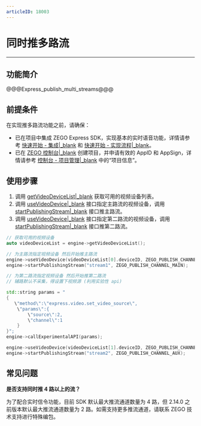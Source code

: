 ```yaml
---
articleID: 18003
---
```

# 同时推多路流

- - -

##  功能简介

@@@Express_publish_multi_streams@@@

## 前提条件

在实现推多路流功能之前，请确保：

- 已在项目中集成 ZEGO Express SDK，实现基本的实时语音功能，详情请参考 [快速开始 - 集成\|_blank](!ExpressAudioSDK-Integration/SDK_Integration) 和 [快速开始 - 实现流程\|_blank](!ExpressAudioSDK-Integration/Solution_Implementation)。
- 已在 [ZEGO 控制台\|_blank](https://console.zego.im) 创建项目，并申请有效的 AppID 和 AppSign，详情请参考 [控制台 - 项目管理\|_blank](#12107) 中的“项目信息”。

## 使用步骤

1. 调用 [getVideoDeviceList\|_blank](@getVideoDeviceList) 获取可用的视频设备列表。
2. 调用 [useVideoDevice\|_blank](@useVideoDevice) 接口指定主路流的视频设备，调用 [startPublishingStream\|_blank](@startPublishingStream) 接口推主路流。
3. 调用 [useVideoDevice\|_blank](@useVideoDevice) 接口指定第二路流的视频设备，调用 [startPublishingStream\|_blank](@startPublishingStream) 接口推第二路流。

```cpp
// 获取可用的视频设备
auto videoDeviceList = engine->getVideoDeviceList();

// 为主路流指定视频设备 然后开始推主路流
engine->useVideoDevice(videoDeviceList[0].deviceID, ZEGO_PUBLISH_CHANNEL_MAIN);
engine->startPublishingStream("stream1", ZEGO_PUBLISH_CHANNEL_MAIN);

// 为第二路流指定视频设备 然后开始推第二路流
// 辅路默认不采集，得设置下视频源 (利用实验性 api)

std::string params = "
{
   \"method\":\"express.video.set_video_source\",
    \"params\":{
        \"source\":2,
        \"channel\":1
    }
}";
engine->callExperimentalAPI(params);

engine->useVideoDevice(videoDeviceList[1].deviceID, ZEGO_PUBLISH_CHANNEL_AUX);
engine->startPublishingStream("stream2", ZEGO_PUBLISH_CHANNEL_AUX);
```


## 常见问题

**是否支持同时推 4 路以上的流？**

为了配合实时信令功能，目前 SDK 默认最大推流通道数量为 4 路，但 2.14.0 之前版本默认最大推流通道数量为 2 路。如需支持更多推流通道，请联系 ZEGO 技术支持进行特殊编包。
